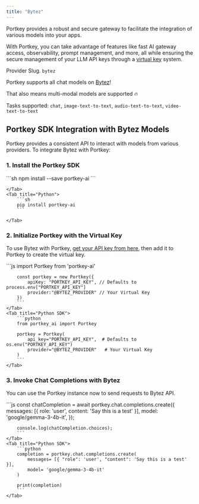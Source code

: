 ```yaml
---
title: "Bytez"
---
```


Portkey provides a robust and secure gateway to facilitate the integration of various models into your apps.

With Portkey, you can take advantage of features like fast AI gateway access, observability, prompt management, and more, all while ensuring the secure management of your LLM API keys through a [virtual key](/product/ai-gateway/virtual-keys) system.

<Note>Provider Slug. `bytez`</Note>

Portkey supports all chat models on [Bytez](https://www.bytez.com)!

That also means multi-modal models are supported 🔥

Tasks supported: `chat`, `image-text-to-text`, `audio-text-to-text`, `video-text-to-text`

## Portkey SDK Integration with Bytez Models

Portkey provides a consistent API to interact with models from various providers. To integrate Bytez with Portkey:

### 1\. Install the Portkey SDK

<Tabs>
    <Tab title="NodeJS">
        ```sh
        npm install --save portkey-ai
        ```

    </Tab>
    <Tab title="Python">
        ```sh
        pip install portkey-ai
        ```

    </Tab>

  </Tabs>

### 2\. Initialize Portkey with the Virtual Key

To use Bytez with Portkey, [get your API key from here](https://bytez.com/api), then add it to Portkey to create the virtual key.

<Tabs>
    <Tab title="NodeJS SDK">
        ```js
        import Portkey from 'portkey-ai'

        const portkey = new Portkey({
            apiKey: "PORTKEY_API_KEY", // Defaults to process.env["PORTKEY_API_KEY"]
            provider:"@BYTEZ_PROVIDER" // Your Virtual Key
        })
        ```
    </Tab>
    <Tab title="Python SDK">
        ```python
        from portkey_ai import Portkey

        portkey = Portkey(
            api_key="PORTKEY_API_KEY",  # Defaults to os.env("PORTKEY_API_KEY")
            provider="@BYTEZ_PROVIDER"   # Your Virtual Key
        )
        ```
    </Tab>

  </Tabs>

### **3\. Invoke Chat Completions with** Bytez

You can use the Portkey instance now to send requests to Bytez API.

<Tabs>
    <Tab title="NodeJS SDK">
        ```js
        const chatCompletion = await portkey.chat.completions.create({
            messages: [{ role: 'user', content: 'Say this is a test' }],
            model: 'google/gemma-3-4b-it',
        });

        console.log(chatCompletion.choices);
        ```
    </Tab>
    <Tab title="Python SDK">
        ```python
        completion = portkey.chat.completions.create(
            messages= [{ "role": 'user', "content": 'Say this is a test' }],
            model= 'google/gemma-3-4b-it'
        )

        print(completion)
        ```
    </Tab>

  </Tabs>

